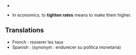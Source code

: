 *

* In economics, to '''tighten rates''' means to make them higher.
==Translations==
* French : resserer les taux
* Spanish :  (synonym : endurecer su política monetaria)